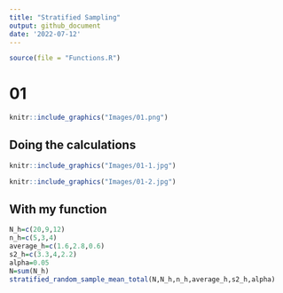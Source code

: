 ```yaml
---
title: "Stratified Sampling"
output: github_document
date: '2022-07-12'
---
```

```r
source(file = "Functions.R")
```

# 01
```r
knitr::include_graphics("Images/01.png")
```

## Doing the calculations

```r
knitr::include_graphics("Images/01-1.jpg")
```
```r
knitr::include_graphics("Images/01-2.jpg")
```

## With my function
```r
N_h=c(20,9,12)
n_h=c(5,3,4)
average_h=c(1.6,2.8,0.6)
s2_h=c(3.3,4,2.2)
alpha=0.05
N=sum(N_h)
stratified_random_sample_mean_total(N,N_h,n_h,average_h,s2_h,alpha)
```

